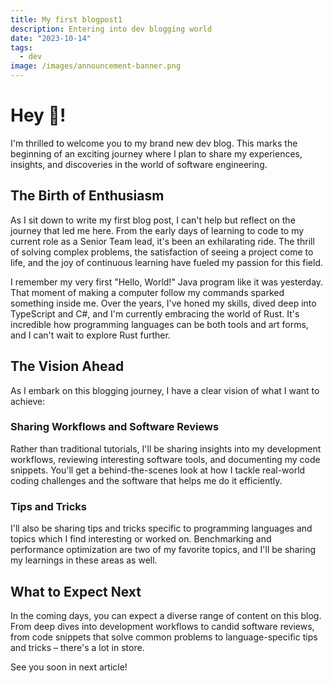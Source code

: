 ```yaml
---
title: My first blogpost1
description: Entering into dev blogging world
date: "2023-10-14"
tags:
  - dev
image: /images/announcement-banner.png
---
```


# Hey 👋!

I'm thrilled to welcome you to my brand new dev blog. This marks the beginning of
an exciting journey where I plan to share my experiences, insights, and discoveries
in the world of software engineering.

## The Birth of Enthusiasm

As I sit down to write my first blog post, I can't help but reflect on the journey that led me here. From the early days of learning to code to my current role as a Senior Team lead, it's been an exhilarating ride. The thrill of solving complex problems, the satisfaction of seeing a project come to life, and the joy of continuous learning have fueled my passion for this field.

I remember my very first "Hello, World!" Java program like it was yesterday. That moment of making a computer follow my commands sparked something inside me. Over the years, I've honed my skills, dived deep into TypeScript and C#, and I'm currently embracing the world of Rust. It's incredible how programming languages can be both tools and art forms, and I can't wait to explore Rust further.

## The Vision Ahead

As I embark on this blogging journey, I have a clear vision of what I want to achieve:

### Sharing Workflows and Software Reviews

Rather than traditional tutorials, I'll be sharing insights into my development workflows, reviewing interesting software tools, and documenting my code snippets. You'll get a behind-the-scenes look at how I tackle real-world coding challenges and the software that helps me do it efficiently.

### Tips and Tricks

I'll also be sharing tips and tricks specific to programming languages and topics which I find interesting or worked on. Benchmarking and performance optimization are two of my favorite topics, and I'll be sharing my learnings in these areas as well.

## What to Expect Next

In the coming days, you can expect a diverse range of content on this blog. From deep dives into development workflows to candid software reviews, from code snippets that solve common problems to language-specific tips and tricks – there's a lot in store.

See you soon in next article!
